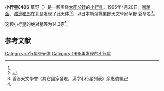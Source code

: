 {{Infobox planet
| bgcolour = #FFFFC0
| name = 8406 Iwaokusano 草野
| symbol = 
| image = 
| caption = 
| discovery = yes
| discovery_ref = 
| discoverer = [[圓舘金|圓舘金]]、[[渡邊和郎|渡邊和郎]]
| discovery_site = [[北见|北见]] 
| discovered = 1995年4月20日
| designations = yes
| mp_name = 
| named_after = 
| alt_names = 1995 HJ/ 1980 DD3 / 1989 UC7
| mp_category = [[主带小行星|主带小行星]]
| orbit_ref = <ref name="a">[http://ssd.jpl.nasa.gov/sbdb.cgi?sstr=8406 8406 Iwaokusano] {{Wayback|url=http://ssd.jpl.nasa.gov/sbdb.cgi?sstr=8406 |date=20140817082121 }}，小行星數據庫瀏覽器（JPL Small-Body Database Browser）－[[美国国家航空航天局|美国国家航空航天局]]喷气推进实验室</ref>
| epoch = 2456400.5 (2013年4月18日更新)
| aphelion = {{convert|2.732529091262381|AU|km|3|abbr=on|lk=out}}
| perihelion = {{convert|2.021695228541871|AU|km|3|abbr=on}}
| semimajor = {{convert|2.377112159902126|AU|km|3|abbr=on}}
| eccentricity = 0.149516265
| period = 1338.668171 [[日|日]]<br />3.67[[儒略年|儒略年]]
| avg_speed = 
| inclination = 1.566958897123699
| asc_node = 132.3891559067455
| mean_anomaly = 
| arg_peri = 100.2053929054089
| satellites = 
| physical_characteristics = yes
| dimensions = 
| mass = 
| density = 
| surface_grav = 
| escape_velocity = 
| sidereal_day = 
| axial_tilt = 
| pole_ecliptic_lat = 
| pole_ecliptic_lon = 
| albedo = 
| temperatures= 
| temp_name1 = 
| mean_temp_1 = 
| max_temp_1 = 
| temp_name2 = 
| max_temp_2 = 
| spectral_type = 
| abs_magnitude = 14.3
}}

'''小行星8406''' 草野（{{lang-en|8406 Iwaokusano}}）是一颗围绕[[太阳|太阳]][[公转|公转]]的[[小行星|小行星]]。1995年4月20日，[[圓舘金|圓舘金]]、[[渡邊和郎|渡邊和郎]]在北见发现了此天体<ref name="a" /><ref>{{cite news|title=小行星列表|url=http://cfa-www.harvard.edu/iau/lists/NumberedMPs.txt|accessdate=2013-07-08|newspaper=哈佛大学|archive-date=2008-05-17|archive-url=https://web.archive.org/web/20080517010638/http://cfa-www.harvard.edu/iau/lists/NumberedMPs.txt|dead-url=no}}</ref>，以日本新瀉縣業餘天文學家草野 磐命名<ref>香港天文學會《其它國家發現，漢字小行星列表》余惠俊編</ref>。

这颗小行星的[[绝对星等|绝对星等]]为14.3等<ref name="a" />。

==参考文献==
{{reflist}}
{{Minor Planet Number|[[小行星8405|小行星8405]]|[[小行星8407|小行星8407]]}}

{{小天体}}

[[Category:小行星带天体|Category:小行星带天体]]
[[Category:1995年发现的小行星|Category:1995年发现的小行星]]


{{asteroid-stub}}